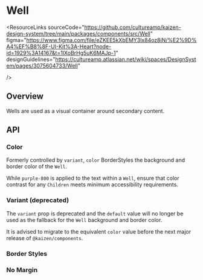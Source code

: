 
<Meta of={WellStories} />

# Well

<ResourceLinks
  sourceCode="https://github.com/cultureamp/kaizen-design-system/tree/main/packages/components/src/Well"
  figma="https://www.figma.com/file/eZKEE5kXbEMY3lx84oz8iN/%E2%9D%A4%EF%B8%8F-UI-Kit%3A-Heart?node-id=1929%3A14167&t=1IXoBrHg5uK6MAJp-1"
  designGuidelines="https://cultureamp.atlassian.net/wiki/spaces/DesignSystem/pages/3075604733/Well"

/>

<KAIOInstallation exportNames="Well" />

## Overview

Wells are used as a visual container around secondary content.

<Canvas of={WellStories.Playground} />
<Controls of={WellStories.Playground} />

## API

### Color
Formerly controlled by `variant`, `color` BorderStyles the background and border color of the `Well`.

<Canvas of={WellStories.Colors} />

While `purple-800` is applied to the text within a `Well`, ensure that color contrast for any `Children` meets minimum accessibility requirements.

### Variant (deprecated)
The `variant` prop is deprecated and the `default` value will no longer be used as the fallback for the `Well` background and border color.

<Canvas of={WellStories.Variants} />

It is advised to migrate to the equivalent `color` value before the next major release of `@kaizen/components`.

### Border Styles
<Canvas of={WellStories.BorderStyles} />

### No Margin
<Canvas of={WellStories.NoMargin} />
